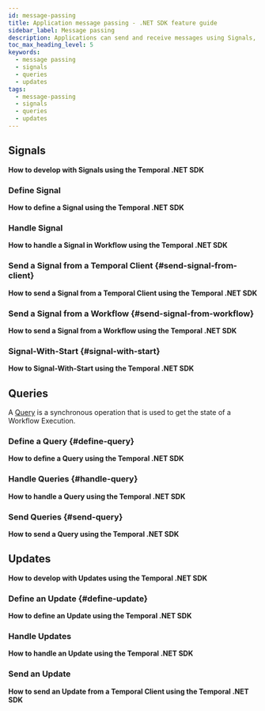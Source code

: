 ```yaml
---
id: message-passing
title: Application message passing - .NET SDK feature guide
sidebar_label: Message passing
description: Applications can send and receive messages using Signals, Queries, and Updates.
toc_max_heading_level: 5
keywords:
  - message passing
  - signals
  - queries
  - updates
tags:
  - message-passing
  - signals
  - queries
  - updates
---
```


<!-- What is on this page-->

## Signals

**How to develop with Signals using the Temporal .NET SDK**

<!-- Links to pages about Signals-->

### Define Signal

**How to define a Signal using the Temporal .NET SDK**

<!-- CONTENT-->

### Handle Signal

**How to handle a Signal in Workflow using the Temporal .NET SDK**

<!-- CONTENT-->

### Send a Signal from a Temporal Client {#send-signal-from-client}

**How to send a Signal from a Temporal Client using the Temporal .NET SDK**

<!-- CONTENT-->

### Send a Signal from a Workflow {#send-signal-from-workflow}

**How to send a Signal from a Workflow using the Temporal .NET SDK**

<!-- CONTENT-->

### Signal-With-Start {#signal-with-start}

**How to Signal-With-Start using the Temporal .NET SDK**

<!-- CONTENT-->

## Queries

A [Query](/workflows#query) is a synchronous operation that is used to get the state of a Workflow Execution.

### Define a Query {#define-query}

**How to define a Query using the Temporal .NET SDK**

<!-- CONTENT-->

### Handle Queries {#handle-query}

**How to handle a Query using the Temporal .NET SDK**

<!-- CONTENT-->

### Send Queries {#send-query}

**How to send a Query using the Temporal .NET SDK**

<!-- CONTENT-->

## Updates

**How to develop with Updates using the Temporal .NET SDK**

<!-- CONTENT-->

### Define an Update {#define-update}

**How to define an Update using the Temporal .NET SDK**

<!-- CONTENT-->

### Handle Updates

**How to handle an Update using the Temporal .NET SDK**

<!-- CONTENT-->

### Send an Update

**How to send an Update from a Temporal Client using the Temporal .NET SDK**

<!-- CONTENT-->
